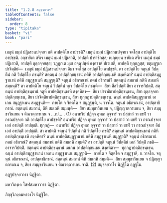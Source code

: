 ```yaml
---
title: "1.2.8 สมุจฺจยวาร"
tableOfContents: false
sidebar:
  order: 8
type: "tipitaka"
basket: "vi"
book: "pari"
---
```



<DynamicBreadcrumb />

<Division number="200" book="pari">

<Paragraph number="658" book="pari">
เมถุนํ ธมฺมํ ปฏิเสวนปจฺจยา กติ อาปตฺติโย อาปชฺชติ? เมถุนํ ธมฺมํ ปฏิเสวนปจฺจยา จตโสฺส อาปตฺติโย อาปชฺชติ. อกฺขายิเต สรีเร เมถุนํ ธมฺมํ ปฏิเสวติ, อาปตฺติ ปาราชิกสฺส; เยภุเยฺยน ขายิเต สรีเร เมถุนํ ธมฺมํ ปฏิเสวติ, อาปตฺติ ถุลฺลจฺจยสฺส; วฏฺฏกเต มุเข อจฺฉุปนฺตํ องฺคชาตํ ปเวเสติ, อาปตฺติ ทุกฺกฏสฺส; ชตุมฏฺฐเก ปาจิตฺติยํ—  เมถุนํ ธมฺมํ ปฏิเสวนปจฺจยา อิมา จตโสฺส อาปตฺติโย อาปชฺชติ. ตา อาปตฺติโย จตุนฺนํ วิปตฺตีนํ กติ วิปตฺติโย ภชนฺติ? สตฺตนฺนํ อาปตฺติกฺขนฺธานํ กติหิ อาปตฺติกฺขนฺเธหิ สงฺคหิตา? ฉนฺนํ อาปตฺติสมุฏฺฐานานํ กติหิ สมุฏฺฐาเนหิ สมุฏฺฐนฺติ? จตุนฺนํ อธิกรณานํ กตมํ อธิกรณํ? สตฺตนฺนํ สมถานํ กติหิ สมเถหิ สมฺมนฺติ? ตา อาปตฺติโย จตุนฺนํ วิปตฺตีนํ ทฺเว วิปตฺติโย ภชนฺติ—  สิยา สีลวิปตฺติํ สิยา อาจารวิปตฺติํ. สตฺตนฺนํ อาปตฺติกฺขนฺธานํ จตูหิ อาปตฺติกฺขนฺเธหิ สงฺคหิตา—  สิยา ปาราชิกาปตฺติกฺขนฺเธน, สิยา ถุลฺลจฺจยาปตฺติกฺขนฺเธน, สิยา ปาจิตฺติยาปตฺติกฺขนฺเธน, สิยา ทุกฺกฏาปตฺติกฺขนฺเธน. ฉนฺนํ อาปตฺติสมุฏฺฐานานํ เอเกน สมุฏฺฐาเนน สมุฏฺฐนฺติ—  กายโต จ จิตฺตโต จ สมุฏฺฐนฺติ, น วาจโต. จตุนฺนํ อธิกรณานํ, อาปตฺตาธิกรณํ. สตฺตนฺนํ สมถานํ, ตีหิ สมเถหิ สมฺมนฺติ—  สิยา สมฺมุขาวินเยน จ, ปฏิญฺญาตกรเณน จ, สิยา สมฺมุขาวินเยน จ ติณวตฺถารเกน จ …เป… . (1)
</Paragraph>

<Paragraph number="659" book="pari">
อนาทริยํ ปฏิจฺจ อุทเก อุจฺจารํ วา ปสฺสาวํ วา เขฬํ วา กรณปจฺจยา กติ อาปตฺติโย อาปชฺชติ? อนาทริยํ ปฏิจฺจ อุทเก อุจฺจารํ วา ปสฺสาวํ วา เขฬํ วา กรณปจฺจยา เอกํ อาปตฺติํ อาปชฺชติ. ทุกฺกฏํ—  อนาทริยํ ปฏิจฺจ อุทเก อุจฺจารํ วา ปสฺสาวํ วา เขฬํ วา กรณปจฺจยา อิมํ เอกํ อาปตฺติํ อาปชฺชติ. สา อาปตฺติ จตุนฺนํ วิปตฺตีนํ กติ วิปตฺติโย ภชติ? สตฺตนฺนํ อาปตฺติกฺขนฺธานํ กติหิ อาปตฺติกฺขนฺเธหิ สงฺคหิตา? ฉนฺนํ อาปตฺติสมุฏฺฐานานํ กติหิ สมุฏฺฐาเนหิ สมุฏฺฐาติ? จตุนฺนํ อธิกรณานํ กตมํ อธิกรณํ? สตฺตนฺนํ สมถานํ กติหิ สมเถหิ สมฺมติ? สา อาปตฺติ จตุนฺนํ วิปตฺตีนํ เอกํ วิปตฺติํ ภชติ—  อาจารวิปตฺติํ. สตฺตนฺนํ อาปตฺติกฺขนฺธานํ เอเกน อาปตฺติกฺขนฺเธน สงฺคหิตา—  ทุกฺกฏาปตฺติกฺขนฺเธน. ฉนฺนํ อาปตฺติสมุฏฺฐานานํ เอเกน สมุฏฺฐาเนน สมุฏฺฐาติ—  กายโต จ จิตฺตโต จ สมุฏฺฐาติ, น วาจโต. จตุนฺนํ อธิกรณานํ, อาปตฺตาธิกรณํ. สตฺตนฺนํ สมถานํ ตีหิ สมเถหิ สมฺมติ—  สิยา สมฺมุขาวินเยน จ ปฏิญฺญาตกรเณน จ, สิยา สมฺมุขาวินเยน จ ติณวตฺถารเกน จาติ. (2)

</Paragraph>
</Division>

<Paragraph number="660" book="pari">
สมุจฺจยวาโร นิฏฺฐิโต อฏฺฐโม.

  
อฏฺฐปจฺจยวารา นิฏฺฐิตา.

  
มหาวิภงฺเค โสฬสมหาวารา นิฏฺฐิตา.



</Paragraph>

<Paragraph number="661" type="center" book="pari">
ภิกฺขุวิภงฺคมหาวาโร นิฏฺฐิโต.
</Paragraph>